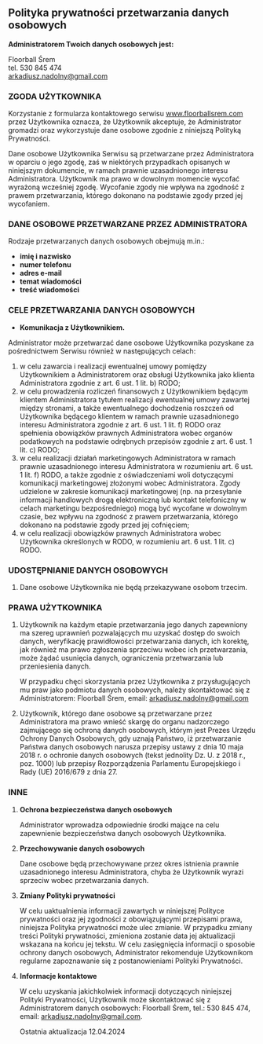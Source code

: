 ## Polityka prywatności przetwarzania danych osobowych

**Administratorem Twoich danych osobowych jest:**

Floorball Śrem\
tel. 530 845 474\
arkadiusz.nadolny@gmail.com

### ZGODA UŻYTKOWNIKA

Korzystanie z formularza kontaktowego serwisu www.floorballsrem.com przez Użytkownika oznacza, że Użytkownik akceptuje, że Administrator gromadzi oraz wykorzystuje dane osobowe zgodnie z niniejszą Polityką Prywatności.

Dane osobowe Użytkownika Serwisu są przetwarzane przez Administratora w oparciu o jego zgodę, zaś w niektórych przypadkach opisanych w niniejszym dokumencie, w ramach prawnie uzasadnionego interesu Administratora. Użytkownik ma prawo w dowolnym momencie wycofać wyrażoną wcześniej zgodę. Wycofanie zgody nie wpływa na zgodność z prawem przetwarzania, którego dokonano na podstawie zgody przed jej wycofaniem.

### DANE OSOBOWE PRZETWARZANE PRZEZ ADMINISTRATORA

Rodzaje przetwarzanych danych osobowych obejmują m.in.:

- **imię i nazwisko**
- **numer telefonu**
- **adres e-mail**
- **temat wiadomości**
- **treść wiadomości**

### CELE PRZETWARZANIA DANYCH OSOBOWYCH

- **Komunikacja z Użytkownikiem.**

Administrator może przetwarzać dane osobowe Użytkownika pozyskane za pośrednictwem Serwisu również w następujących celach:

1. w celu zawarcia i realizacji ewentualnej umowy pomiędzy Użytkownikiem a Administratorem oraz obsługi Użytkownika jako klienta Administratora zgodnie z art. 6 ust. 1 lit. b) RODO;
2. w celu prowadzenia rozliczeń finansowych z Użytkownikiem będącym klientem Administratora tytułem realizacji ewentualnej umowy zawartej między stronami, a także ewentualnego dochodzenia roszczeń od Użytkownika będącego klientem w ramach prawnie uzasadnionego interesu Administratora zgodnie z art. 6 ust. 1 lit. f) RODO oraz spełnienia obowiązków prawnych Administratora wobec organów podatkowych na podstawie odrębnych przepisów zgodnie z art. 6 ust. 1 lit. c) RODO;
3. w celu realizacji działań marketingowych Administratora w ramach prawnie uzasadnionego interesu Administratora w rozumieniu art. 6 ust. 1 lit. f) RODO, a także zgodnie z oświadczeniami woli dotyczącymi komunikacji marketingowej złożonymi wobec Administratora. Zgody udzielone w zakresie komunikacji marketingowej (np. na przesyłanie informacji handlowych drogą elektroniczną lub kontakt telefoniczny w celach marketingu bezpośredniego) mogą być wycofane w dowolnym czasie, bez wpływu na zgodność z prawem przetwarzania, którego dokonano na podstawie zgody przed jej cofnięciem;
4. w celu realizacji obowiązków prawnych Administratora wobec Użytkownika określonych w RODO, w rozumieniu art. 6 ust. 1 lit. c) RODO.

### UDOSTĘPNIANIE DANYCH OSOBOWYCH

1. Dane osobowe Użytkownika nie będą przekazywane osobom trzecim.

### PRAWA UŻYTKOWNIKA

1. Użytkownik na każdym etapie przetwarzania jego danych zapewniony ma szereg uprawnień pozwalających mu uzyskać dostęp do swoich danych, weryfikację prawidłowości przetwarzania danych, ich korektę, jak również ma prawo zgłoszenia sprzeciwu wobec ich przetwarzania, może żądać usunięcia danych, ograniczenia przetwarzania lub przeniesienia danych.

   W przypadku chęci skorzystania przez Użytkownika z przysługujących mu praw jako podmiotu danych osobowych, należy skontaktować się z Administratorem: Floorball Śrem, email: arkadiusz.nadolny@gmail.com

2. Użytkownik, którego dane osobowe są przetwarzane przez Administratora ma prawo wnieść skargę do organu nadzorczego zajmującego się ochroną danych osobowych, którym jest Prezes Urzędu Ochrony Danych Osobowych, gdy uznają Państwo, iż przetwarzanie Państwa danych osobowych narusza przepisy ustawy z dnia 10 maja 2018 r. o ochronie danych osobowych (tekst jednolity Dz. U. z 2018 r., poz. 1000) lub przepisy Rozporządzenia Parlamentu Europejskiego i Rady (UE) 2016/679 z dnia 27.

### INNE

1. **Ochrona bezpieczeństwa danych osobowych**

   Administrator wprowadza odpowiednie środki mające na celu zapewnienie bezpieczeństwa danych osobowych Użytkownika.

2. **Przechowywanie danych osobowych**

   Dane osobowe będą przechowywane przez okres istnienia prawnie uzasadnionego interesu Administratora, chyba że Użytkownik wyrazi sprzeciw wobec przetwarzania danych.

3. **Zmiany Polityki prywatności**

   W celu uaktualnienia informacji zawartych w niniejszej Polityce prywatności oraz jej zgodności z obowiązującymi przepisami prawa, niniejsza Polityka prywatności może ulec zmianie. W przypadku zmiany treści Polityki prywatności, zmieniona zostanie data jej aktualizacji wskazana na końcu jej tekstu. W celu zasięgnięcia informacji o sposobie ochrony danych osobowych, Administrator rekomenduje Użytkownikom regularne zapoznawanie się z postanowieniami Polityki Prywatności.

4. **Informacje kontaktowe**

   W celu uzyskania jakichkolwiek informacji dotyczących niniejszej Polityki Prywatności, Użytkownik może skontaktować się z Administratorem danych osobowych: Floorball Śrem, tel.: 530 845 474, email: arkadiusz.nadolny@gmail.com.

   Ostatnia aktualizacja 12.04.2024
